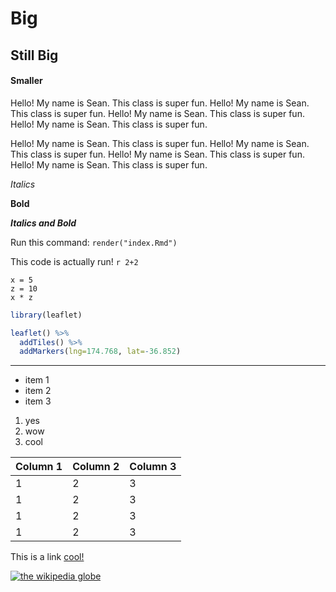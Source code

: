 # Big

## Still Big

#### Smaller

Hello! My name is Sean. This class is super fun.
Hello! My name is Sean. This class is super fun.
Hello! My name is Sean. This class is super fun.
Hello! My name is Sean. This class is super fun.

Hello! My name is Sean. This class is super fun.
Hello! My name is Sean. This class is super fun.
Hello! My name is Sean. This class is super fun.
Hello! My name is Sean. This class is super fun.

*Italics*

**Bold**

***Italics and Bold***

Run this command: `render("index.Rmd")`

This code is actually run! `r 2+2`

```
x = 5
z = 10
x * z
```

```r
library(leaflet)

leaflet() %>%
  addTiles() %>%
  addMarkers(lng=174.768, lat=-36.852)
```

---

- item 1
- item 2
- item 3

1. yes
2. wow
3. cool

| Column 1 | Column 2 | Column 3 |
|---|---|---|
| 1 | 2 | 3 |
| 1 | 2 | 3 |
| 1 | 2 | 3 |
| 1 | 2 | 3 |

This is a link [cool!](https://www.wikipedia.org/)

[![the wikipedia globe](https://www.wikipedia.org/portal/wikipedia.org/assets/img/Wikipedia-logo-v2.png)](https://www.wikipedia.org/)
